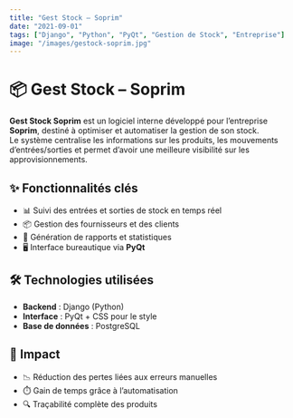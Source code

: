 ```yaml
---
title: "Gest Stock – Soprim"
date: "2021-09-01"
tags: ["Django", "Python", "PyQt", "Gestion de Stock", "Entreprise"]
image: "/images/gestock-soprim.jpg"
---
```


# 📦 Gest Stock – Soprim

**Gest Stock Soprim** est un logiciel interne développé pour l’entreprise **Soprim**, destiné à optimiser et automatiser la gestion de son stock.  
Le système centralise les informations sur les produits, les mouvements d’entrées/sorties et permet d’avoir une meilleure visibilité sur les approvisionnements.

## ✨ Fonctionnalités clés
- 📊 Suivi des entrées et sorties de stock en temps réel  
- 📦 Gestion des fournisseurs et des clients  
- 📑 Génération de rapports et statistiques  
- 🖥️ Interface bureautique via **PyQt**  

## 🛠️ Technologies utilisées
- **Backend** : Django (Python)  
- **Interface** : PyQt + CSS pour le style  
- **Base de données** : PostgreSQL  

## 🚀 Impact
- 📉 Réduction des pertes liées aux erreurs manuelles  
- ⏱️ Gain de temps grâce à l’automatisation  
- 🔍 Traçabilité complète des produits
